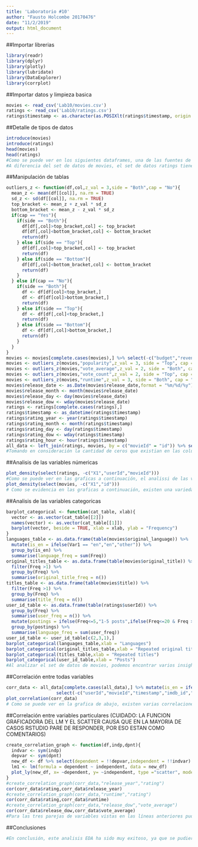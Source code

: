 ```yaml
---
title: 'Laboratorio #10'
author: "Fausto Holcombe 20170476"
date: "11/2/2019"
output: html_document
---
```

##Importar librerias
```r
library(readr)
library(dplyr)
library(plotly)
library(lubridate)
library(DataExplorer)
library(corrplot)
```
##Importar datos y limpieza basica
```r
movies <- read_csv('Lab10/movies.csv')
ratings <- read_csv('Lab10/ratings.csv')
ratings$timestamp <- as.character(as.POSIXlt(ratings$timestamp, origin = "1970-01-01", tz = "UTC"))
```
##Detalle de tipos de datos
```r
introduce(movies)
introduce(ratings)
head(movies)
head(ratings)
#Como se puede ver en los siguientes dataframes, una de las fuentes de datos (movies) contiene 13 variables y 13,687 observaciones. Las columnas de esta fuente son principalmente continuas, con 8 columnas representando este tipo de variable. Las columnas continuas en este set de datos son: budget, que representa el presupuesto de la pelicula, popularity, que representa la popularidad de la pelicula según los participantes en imdb, release_year, que representa el año que se estreno la pelicula, release_date, que da la fecha en la que se estreno la pelicula, revenue, que representa los ingresos que genero la pelicula, runtime, que representa la duración de la pelicula, vote_average, que muestra el promedio del puntaje que lleva la pelicula en imdb, y por último vote_count, que muestra el conteo de votos. A comparación, esta base de datos solo tiene 5 variables categoricas, estas siendo: id, que representa el identificador de la pelicula, imdb_id, que representa el identificador en imdb, original_language, que muestra el idioma en el que se grabo la pelicula, original_title, que muestra el titulo original de la pelicula, y el titulo, que muestra el titulo de la pelicula. Finalmente, el frame de movies tiene 13,548 casos completos, lo cual indica que hay 139 observaciones incompletas (indicados por NAs). Existe un roblema con esta fuente de datos, en el cual los datos faltantes en las columnas de budget, revenue y runtime son representados por ceros. En el caso de las primeras dos columnas, la cantidad de ceros sobrepasa el 80% de los datos, por lo cual hacer un tratamiento de missing values que involucre imputación es poco sensato. A diferencia de las dos columnas mencionadas anteriormente, la columna de runtime tiene ceros unicamente en 447 filas, lo cual representa el 3.26% del total de observaciones.
#A diferencia del set de datos de movies, el set de datos ratings tiene 8,177,973 observaciones con 1 variable continua y 3 variables categoricas por observación. En este set, la variable continua en este caso es el timestamp, que refleja la fecha y la hora en el cual el usuario ingresa su punteo. A diferencia de la columna mencionada anteriormente, las 3 columnas categoricas son el rating, que puede tomar uno de 10 valores entre el 0 y el 10 con incrementos de 05, userid, que es el identificador unico por usuario, y el movieid, que representa el identificador unico por pelicula. A diferencia del set de datos de movies, ratings tiene 8,164,470 casos incompletos, lo cual implica una cantidad de observaciones faltanes de 13,503.
```
##Manipulación de tablas
```r
outliers_z <- function(df,col,z_val = 3,side = "Both",cap = "No"){
  mean_z <- mean(df[[col]], na.rm = TRUE)
  sd_z <- sd(df[[col]], na.rm = TRUE)
  top_bracket <- mean_z + z_val * sd_z
  bottom_bracket <- mean_z - z_val * sd_z
  if(cap == "Yes"){
    if(side == "Both"){
      df[df[,col]>top_bracket,col] <- top_bracket
      df[df[,col]<bottom_bracket,col] <- bottom_bracket
      return(df)
    } else if(side == "Top"){
      df[df[,col]>top_bracket,col] <- top_bracket
      return(df)
    } else if(side == "Bottom"){
      df[df[,col]<bottom_bracket,col] <- bottom_bracket
      return(df)
    }
  } else if(cap == "No"){
    if(side == "Both"){
      df <- df[df[col]<top_bracket,]
      df <- df[df[col]>bottom_bracket,]
      return(df)
    } else if(side == "Top"){
      df <- df[df[,col]<top_bracket,]
      return(df)
    } else if(side == "Bottom"){
      df <- df[df[,col]>bottom_bracket,]
      return(df)
    }
  }
}
movies <- movies[complete.cases(movies),] %>% select(-c("budget","revenue")) %>% filter(runtime >0)
movies <- outliers_z(movies,"popularity",z_val = 3, side = "Top", cap = "No")
movies <- outliers_z(movies,"vote_average",z_val = 2, side = "Both", cap = "No")
movies <- outliers_z(movies,"vote_count",z_val = 2, side = "Top", cap = "No")
movies <- outliers_z(movies,"runtime",z_val = 3, side = "Both", cap = "No")
movies$release_date <- as.Date(movies$release_date,format = "%m/%d/%y")
movies$release_month <- month(movies$release_date)
movies$release_day <- day(movies$release_date)
movies$release_dow <- wday(movies$release_date)
ratings <- ratings[complete.cases(ratings),]
ratings$timestamp <- as_datetime(ratings$timestamp)
ratings$rating_year <- year(ratings$timestamp)
ratings$rating_month <- month(ratings$timestamp)
ratings$rating_day <- day(ratings$timestamp)
ratings$rating_dow <- wday(ratings$timestamp)
ratings$rating_hour <- hour(ratings$timestamp)
all_data <- left_join(ratings, movies, by = c("movieId" = "id")) %>% select(-c("X1.x","X1.y"))
#Tomando en consideración la cantidad de ceros que existian en las columnas de budget y revenue, se considero mejor eliminar las columnas por completo del analisis, ya que existe poco valor que pudiera tomarse de un analisis mas profundo de las columnas. A diferencia de esto, se tomaron unicamente aquellas filas que tuvieran runtimes arriba de 0, ya que las filas que tenian un runtime de 0 unicamente representaban el aproximadamente el 3% de la data. Ademas de esto, se eliminaron todas las filas que tenian NAs, ya que representaban el 1% o menos en ambos sets de datos. Se hizo un tratamiento de outliers para las columnas de popularity, vote_average, runtime y vote_count. Se busco separar la columna de timestamp entre la hora, dia del mes, dia de la semana, mes y año para poder encontrar patrones.
```
##Analisis de las variables númericas
```r
plot_density(select(ratings, -c("X1","userId","movieId")))
#Como se puede ver en las graficas a continuación, el analissi de las variables númericas de la data de ratings nos provee insights muy interesantes. En primer lugar, se postea mas al principio de la semana, teniendo un pico el martes y este numero se reduce a traves de la semana hasta el viernes, que es el punto mínimo. En relación a las horas del día en que se postea, podemos ver que desde la media noche hasta las 10 de la mañana existe una reduccion en los posts. Despues de esta reducción, el número de posts por hora del día incrementa hasta llegar a la hora pico, que se da cerca de las 8 de la noche. Podemos ver tambien que los ratings se mantienen principalmente cerca del rango superior de la escala, con el rating de 4 siendo la moda de la escala. Por último, las variables de día del mes y mes se comportan relativamente unifrme, mientras que la variable de año parece no tener patron alguno.
plot_density(select(movies, -c("X1","id")))
# Como se evidencia en las graficas a continuación, existen una variedad de patrones que podemos detectar en las variables númericas del set de datos de movies. Como primer tendencia, podemos ver que la mayoria de las peliculas que se tienen en el set de datos tienen un nivel de popularidad menor al 5 y que esta grafica sigue una tendencia de decrecimiento exponencial. Parece tambien que el número de peliculas que se lanzan cada año crece de manera exponencial a traves del tiempo. La duración de las peliculas generalmente sigue una tendencia normal, mientras que el promedio de reseñas para una pelicula sigue una tendencia que tambien parece normal pero tiene un poco de sesgo hacia la izquierda. Podemos ver tambien que una cantidad de peliculas significativa estrena al principio del mes, y que el numero de peliculas ue estrenan cada dia crece exponencialmente a través de la semana, llegando a un pico el sabado. Detectamos tambien que al principio del año se estrenan muchas peliculas, pero este numero cae hasta julio, en donde se recupera y llega a un pico en septiembre. Por último, podemos ver que el número de reseñas que tiene cada pelicula se mantiene regularmente abajo del 100, y que esta variable tambien sigue una tendencia de decaimiento exponencial.
```
##Analisis de las variables categoricas
```r
barplot_categorical <- function(cat_table, xlab){
  vector <- as.vector(cat_table[[2]])
  names(vector) <- as.vector(cat_table[[1]])
  barplot(vector, beside = TRUE, xlab = xlab, ylab = "Frequency")
}
languages_table <- as.data.frame(table(movies$original_language)) %>% 
  mutate(is_en = ifelse(Var1 == "en","en","other")) %>%
  group_by(is_en) %>% 
  summarise(language_freq = sum(Freq))
original_titles_table <- as.data.frame(table(movies$original_title)) %>% 
  filter(Freq >1) %>% 
  group_by(Freq) %>% 
  summarise(original_title_freq = n())
titles_table <- as.data.frame(table(movies$title)) %>% 
  filter(Freq >1) %>% 
  group_by(Freq) %>% 
  summarise(title_freq = n())
user_id_table <- as.data.frame(table(ratings$userId)) %>% 
  group_by(Freq) %>% 
  summarise(user_freq = n()) %>% 
  mutate(postings = ifelse(Freq<=5,"1-5 posts",ifelse(Freq<=20 & Freq >5,"5-20 posts",">20 posts"))) %>% 
  group_by(postings) %>% 
  summarise(language_freq = sum(user_freq))
user_id_table <- user_id_table[c(2,3,1),]
barplot_categorical(languages_table,xlab = "Languages")
barplot_categorical(original_titles_table,xlab = "Repeated original titles")
barplot_categorical(titles_table,xlab = "Repeated titles")
barplot_categorical(user_id_table,xlab = "Posts")
#Al analizar el set de datos de movies, podemos encontrar varios insights, como por ejemplo: la mayoría de peliculas son originalmente en inglés. Como se ve en las graficas a continuación, el conteo de las peliculas en otros idiomas es menos de la mitad del conteo de las peliculas en ingles. Ademas de esto, existen alrededor de 140 titulos originales que se utilizaron en 2 producciones, mientras que menos de 10 titulos originales se utilizaron en 3 producciones. Aparte de los titulos originales, más de 200 titulos iguales se utilizaron en 2 producciones, seguido por alrededor de 25 titulos iguales que se utilizaron en 3 producciones, y por último menos de 25 titulos iguales en 4 producciones. Finalmente, en el set de datos de ratings, encontramos que los usuarios se pueden clasificar en 3 categorias que tienen pobalciones similares: aquellos que pulican de 1 a 5 veces, aquellos que publican de 5 a 20 veces y por último aquellos que publican mas de 20 veces.
```
##Correlación entre todas variables
```r
corr_data <- all_data[complete.cases(all_data),] %>% mutate(is_en = ifelse("original_language" == "en","en","other")) %>%
                   select(-c("userId","movieId","timestamp","imdb_id","original_title","release_date","title","original_language"))
plot_correlation(corr_data)
# Como se puede ver en la grafica de abajo, existen varias correlaciones leves y medianas entre nuestras columnas de datos. Dado que el rating del individuo se toma en consideración en el promedio de votos, no deberia sorprendernos o impactarnos esta correlación, al igual que la correlación entre popularity y vote_count, ya que seguramente el numero de votos que se le atribuye a una pelicula es una metrica para reflejar su popularidad. Un insight interesante es que la correlación entre runtime y vote_count al igual que la correlación entre runtime y vote_average son positivas, aunque leves (0.24 y 0.26), lo cual puede indicar que peliculas con runtimes mas largos tienen una tendencia a obtener mas votos con mejores punteos. Otro insight interesante es que la correlación entre año de estreno y vote_average es negativa, que muestra una tendencia hacia la baja en los punteos promedios entre más avanza el tiempo. Un último dato de interes puede ser la correlación positiva entre release_year y release_dow, reflejando que a traves de los años se ha ido trasladando el día de estreno mas hacia el fin de la semana a comparación del inicio de la misma.
```
##Correlación entre variables particulares (CUIDADO: LA FUNCION GRAFICADORA DEL LM Y EL SCATTER CAUSA QUE EN LA MAYORIA DE CASOS RSTUDIO PARE DE RESPONDER, POR ESO ESTAN COMO COMENTARIOS)
```r
create_correlation_graph <- function(df,indp,dpnt){
  indvar <- sym(indp)
  depvar <- sym(dpnt)
  new_df <- df %>% select(dependent = !!depvar,independent = !!indvar)
  lm1 <- lm(formula = dependent ~ independent, data = new_df)
  plot_ly(new_df, x= ~dependent, y= ~independent, type ="scatter", mode= "markers") %>% add_trace(x= ~dependent, y=fitted.values(lm1), mode = "lines")
}
#create_correlation_graph(corr_data,"release_year","rating")
cor(corr_data$rating,corr_data$release_year)
#create_correlation_graph(corr_data,"runtime","rating")
cor(corr_data$rating,corr_data$runtime)
#create_correlation_graph(corr_data,"release_dow","vote_average")
cor(corr_data$release_dow,corr_data$vote_average)
#Para las tres parejas de variables vistas en las líneas anteriores pudimos obtener un insight interesante. Como se menciono en el cuadro de correlación anterior, existe una correlación negativa entre rating y release_year, lo que se puede dar por una variedad de stucaiones: talvez las personas ya son mas criticas de las peliculas que se les presenta, talvez antes se trabajaba masa en la calidad de la pelicula. Otro insight interesante es la correlacion de runtime con rating, ya que esta es positiva, y puede reflejar que en realidad las personas les gustan peliculas más largas. Este resultado tambien puede ser dado por nuestro preprocesamiento, que elimino aquellas peliculas que tenian runtimes extremadamente largos (>3 desviaciones estandares de la media). Por último, la correlacion negativa entre release_dow y vote_average nos muestra que aquellas peliculas que se estrenan mas tarde en la semana tienden a tener ratings mas bajos, lo cual parece interesante porque, como se vio anteriormente, a traves de los años, el estreno de las peliculas se ha ido desplazando mas y mas para el fin de semana.
```
##Conclusiones
```r
#En conclusión, este analisis EDA ha sido muy exitoso, ya que se pudieron obtener insights sobre como los críticos en Imdb se comportan, al igual se pudieron descubrir tendencias en el area cinematografica mundial. Se pudo encontrar que el conteo de votos mueve el indice de popularidad, al igual que las peliculas largas tienden a complacer a las personas mas que las peliculas cortas. Tambien encontramos que la mayoría de los posts se llevan a cabo a las 8 de la noche, mientras que pocos se llevan a cabo a las 10 de la mañana. Ademas de esto, muchos posts tienen un puntaje cerca de 4 y que se centran alrededor de esta cifra, siendo raro encontrar punteos cerca de 0. Por último se descubrio la tendencia de que los estrenos se han estado transfiriendo a los fines de semana a traves de los años, aunque esto no sea muy beneficioso en terminos del promedio de puntajes en Imdb.
```